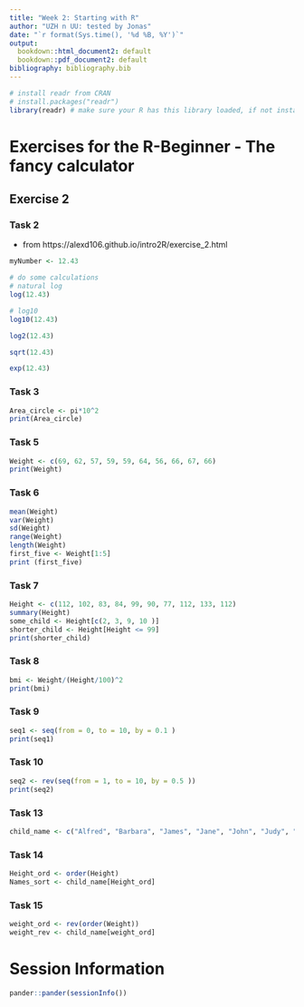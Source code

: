 ```yaml
---
title: "Week 2: Starting with R"
author: "UZH n UU: tested by Jonas"
date: "`r format(Sys.time(), '%d %B, %Y')`"
output:
  bookdown::html_document2: default
  bookdown::pdf_document2: default
bibliography: bibliography.bib
---
```


```r
# install readr from CRAN
# install.packages("readr")
library(readr) # make sure your R has this library loaded, if not install it (see line above)
```

# Exercises for the R-Beginner - The fancy calculator

## Exercise 2
### Task 2
* from https://alexd106.github.io/intro2R/exercise_2.html
```r
myNumber <- 12.43

# do some calculations
# natural log
log(12.43)
```

```r
# log10
log10(12.43)
```

```r
log2(12.43)
```

```r
sqrt(12.43)
```

```r
exp(12.43)
```

### Task 3

```r
Area_circle <- pi*10^2
print(Area_circle)
```

### Task 5

```r
Weight <- c(69, 62, 57, 59, 59, 64, 56, 66, 67, 66)
print(Weight)
```

### Task 6

```r
mean(Weight)
var(Weight)
sd(Weight)
range(Weight)
length(Weight)
first_five <- Weight[1:5]
print (first_five)
```

### Task 7

```r
Height <- c(112, 102, 83, 84, 99, 90, 77, 112, 133, 112)
summary(Height)
some_child <- Height[c(2, 3, 9, 10 )]
shorter_child <- Height[Height <= 99]
print(shorter_child)
```

### Task 8

```r
bmi <- Weight/(Height/100)^2
print(bmi)
```

### Task 9

```r
seq1 <- seq(from = 0, to = 10, by = 0.1 )
print(seq1)
```

### Task 10

```r
seq2 <- rev(seq(from = 1, to = 10, by = 0.5 ))
print(seq2)
```

### Task 13
```r
child_name <- c("Alfred", "Barbara", "James", "Jane", "John", "Judy", "Louise", "Mary", "Ronald", "William")
```

### Task 14
```r
Height_ord <- order(Height)  
Names_sort <- child_name[Height_ord]
```

### Task 15
```r
weight_ord <- rev(order(Weight))
weight_rev <- child_name[weight_ord]
```

# Session Information

```r
pander::pander(sessionInfo())
```



